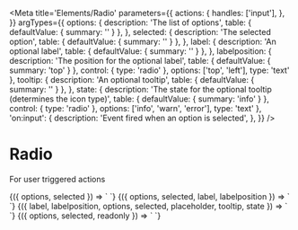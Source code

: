 
<Meta
  title='Elements/Radio'
  parameters={{
    actions: {
      handles: ['input'],
    },
  }}
  argTypes={{
    options: {
      description: 'The list of options',
      table: { defaultValue: { summary: '' } },
    },
    selected: {
      description: 'The selected option',
      table: { defaultValue: { summary: '' } },
    },
    label: {
      description: 'An optional label',
      table: { defaultValue: { summary: '' } },
    },
    labelposition: {
      description: 'The position for the optional label',
      table: { defaultValue: { summary: 'top' } },
      control: { type: 'radio' },
      options: ['top', 'left'],
      type: 'text'
    },
    tooltip: {
      description: 'An optional tooltip',
      table: { defaultValue: { summary: '' } },
    },
    state: {
      description: 'The state for the optional tooltip (determines the icon type)',
      table: { defaultValue: { summary: 'info' } },
      control: { type: 'radio' },
      options: ['info', 'warn', 'error'],
      type: 'text'
    },
    'on:input': {
      description: 'Event fired when an option is selected',
    },
  }}
/>

# Radio

For user triggered actions

<Canvas>
  <Story
    name='Radio'
    args={{
      options: 'Opt 1, Opt 2, Opt 3',
      selected: 'Opt 1',
    }}
  >
    {({ options, selected }) => `
      <v-radio
        options="${options}"
        selected="${selected}"
      />
    `}
  </Story>
</Canvas>

<Canvas>
  <Story
    name='With label'
    args={{
      label: 'These are your options',
      labelposition: 'top',
      options: 'Opt 1, Opt 2',
      selected: 'Opt 1',
    }}
  >
    {({ options, selected, label, labelposition }) => `
      <v-radio
        label='${label}'
        labelposition='${labelposition}'
        options='${options}'
        selected='${selected}'
      />
    `}
  </Story>
</Canvas>

<Canvas>
  <Story
    name='Tooltip and state'
    args={{
      label: 'Your options',
      labelposition: 'top',
      options: 'Option 1, Option 2, Option 3',
      selected: 'Option 1',
      tooltip: 'Warning: these options may not be your only options.',
      state: 'warn',
    }}
  >
    {({ label, labelposition, options, selected, placeholder, tooltip, state }) => `
      <v-radio
        label='${label}'
        labelposition='${labelposition}'
        selected='${selected}'
        options='${options}'
        tooltip='${tooltip}'
        state='${state}'
      />
    `}
  </Story>
</Canvas>

<Canvas>
  <Story
    name='Readonly'
    args={{
      options: 'Opt 1, Opt 2, Opt 3',
      selected: 'Opt 1',
      readonly: 'true'
    }}
  >
    {({ options, selected, readonly }) => `
      <v-radio
        options='${options}'
        selected='${selected}'
        readonly='${readonly}'
      />
    `}
  </Story>
</Canvas>